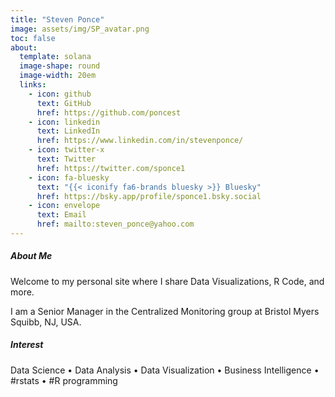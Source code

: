 ```yaml
---
title: "Steven Ponce" 
image: assets/img/SP_avatar.png
toc: false 
about: 
  template: solana    
  image-shape: round
  image-width: 20em
  links:
    - icon: github
      text: GitHub
      href: https://github.com/poncest
    - icon: linkedin 
      text: LinkedIn
      href: https://www.linkedin.com/in/stevenponce/
    - icon: twitter-x
      text: Twitter
      href: https://twitter.com/sponce1
    - icon: fa-bluesky
      text: "{{< iconify fa6-brands bluesky >}} Bluesky" 
      href: https://bsky.app/profile/sponce1.bsky.social
    - icon: envelope
      text: Email
      href: mailto:steven_ponce@yahoo.com
---
```



##### **About Me**

::: {#hero-heading}

Welcome to my personal site where I share Data Visualizations, R Code, and more.

I am a Senior Manager in the Centralized Monitoring group at Bristol Myers Squibb, NJ, USA.

##### **Interest**

Data Science • Data Analysis • Data Visualization • Business Intelligence • #rstats • #R programming

##### 
:::
